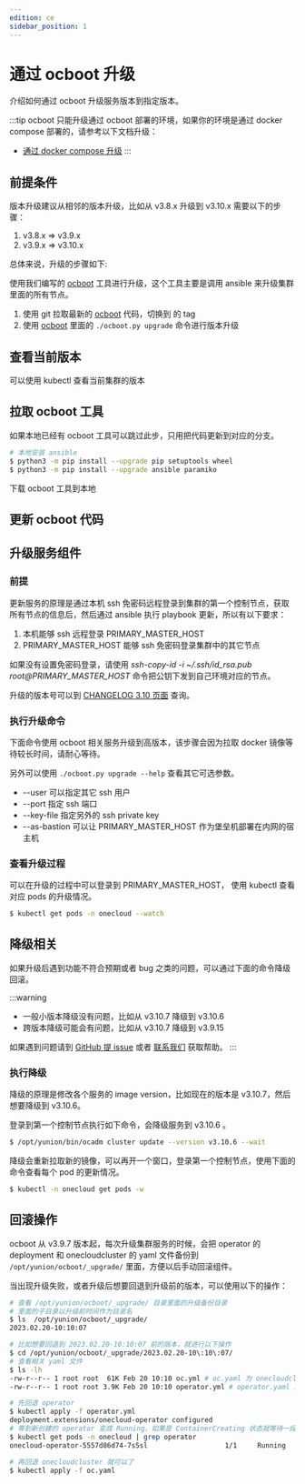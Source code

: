 ```yaml
---
edition: ce
sidebar_position: 1
---
```


# 通过 ocboot 升级

介绍如何通过 ocboot 升级服务版本到指定版本。

:::tip
ocboot 只能升级通过 ocboot 部署的环境，如果你的环境是通过 docker compose 部署的，请参考以下文档升级：

- [通过 docker compose 升级](./docker-compose-upgrade)
:::

## 前提条件

版本升级建议从相邻的版本升级，比如从 v3.8.x 升级到 v3.10.x 需要以下的步骤：

1. v3.8.x => v3.9.x
2. v3.9.x => v3.10.x

总体来说，升级的步骤如下:

使用我们编写的 [ocboot](https://github.com/yunionio/ocboot) 工具进行升级，这个工具主要是调用 ansible 来升级集群里面的所有节点。


1. 使用 git 拉取最新的 [ocboot](https://github.com/yunionio/ocboot) 代码，切换到 <ReleaseVersion /> 的 tag
2. 使用 [ocboot](https://github.com/yunionio/ocboot) 里面的 `./ocboot.py upgrade` 命令进行版本升级

## 查看当前版本

可以使用 kubectl 查看当前集群的版本


<GetClusterVersion />

## 拉取 ocboot 工具

如果本地已经有 ocboot 工具可以跳过此步，只用把代码更新到对应的分支。

```bash
# 本地安装 ansible
$ python3 -m pip install --upgrade pip setuptools wheel
$ python3 -m pip install --upgrade ansible paramiko
```

下载 ocboot 工具到本地


<OcbootClone />

## 更新 ocboot 代码


<OcbootFetchCheckout />

## 升级服务组件

### 前提

更新服务的原理是通过本机 ssh 免密码远程登录到集群的第一个控制节点，获取所有节点的信息后，然后通过 ansible 执行 playbook 更新，所以有以下要求：

1. 本机能够 ssh 远程登录 PRIMARY_MASTER_HOST
2. PRIMARY_MASTER_HOST 能够 ssh 免密码登录集群中的其它节点

如果没有设置免密码登录，请使用 *ssh-copy-id -i ~/.ssh/id_rsa.pub root@PRIMARY_MASTER_HOST* 命令把公钥下发到自己环境对应的节点。

升级的版本号可以到 [CHANGELOG 3.10 页面](../../development/changelog/release-3_10/) 查询。

### 执行升级命令

下面命令使用 ocboot 相关服务升级到高版本，该步骤会因为拉取 docker 镜像等待较长时间，请耐心等待。


<OcbootUpgrade />

另外可以使用 `./ocboot.py upgrade --help` 查看其它可选参数。

- --user 可以指定其它 ssh 用户
- --port 指定 ssh 端口
- --key-file 指定另外的 ssh private key
- --as-bastion 可以让 PRIMARY_MASTER_HOST 作为堡垒机部署在内网的宿主机

### 查看升级过程

可以在升级的过程中可以登录到 PRIMARY_MASTER_HOST， 使用 kubectl 查看对应 pods 的升级情况。

```bash
$ kubectl get pods -n onecloud --watch
```

## 降级相关

如果升级后遇到功能不符合预期或者 bug 之类的问题，可以通过下面的命令降级回滚。

:::warning
- 一般小版本降级没有问题，比如从 v3.10.7 降级到 v3.10.6
- 跨版本降级可能会有问题，比如从 v3.10.7 降级到 v3.9.15

如果遇到问题请到 [GitHub 提 issue](https://github.com/yunionio/cloudpods/issues) 或者 [联系我们](../../contact/) 获取帮助。
:::

### 执行降级

降级的原理是修改各个服务的 image version，比如现在的版本是 v3.10.7，然后想要降级到 v3.10.6。

登录到第一个控制节点执行如下命令，会降级服务到 v3.10.6 。

```bash
$ /opt/yunion/bin/ocadm cluster update --version v3.10.6 --wait
```

降级会重新拉取新的镜像，可以再开一个窗口，登录第一个控制节点，使用下面的命令查看每个 pod 的更新情况。

```bash
$ kubectl -n onecloud get pods -w
```

## 回滚操作

ocboot 从 v3.9.7 版本起，每次升级集群服务的时候，会把 operator 的 deployment 和 onecloudcluster 的 yaml 文件备份到 `/opt/yunion/ocboot/_upgrade/` 里面，方便以后手动回滚组件。

当出现升级失败，或者升级后想要回退到升级前的版本，可以使用以下的操作：

```bash
# 查看 /opt/yunion/ocboot/_upgrade/ 目录里面的升级备份目录
# 里面的子目录以升级前时间作为目录名
$ ls  /opt/yunion/ocboot/_upgrade/
2023.02.20-10:10:07

# 比如想要回退到 2023.02.20-10:10:07 前的版本，就进行以下操作
$ cd /opt/yunion/ocboot/_upgrade/2023.02.20-10\:10\:07/
# 查看相关 yaml 文件
$ ls -lh
-rw-r--r-- 1 root root  61K Feb 20 10:10 oc.yml # oc.yaml 为 onecloudcluster 描述文件
-rw-r--r-- 1 root root 3.9K Feb 20 10:10 operator.yml # operator.yaml 为 operator deployment 描述文件

# 先回退 operator
$ kubectl apply -f operator.yml
deployment.extensions/onecloud-operator configured
# 等到新创建的 operator 变成 Running，如果是 ContainerCreating 状态就等待一段时间
$ kubectl get pods -n onecloud | grep operator
onecloud-operator-5557d86d74-7s5sl                   1/1     Running   0          2s

# 再回退 onecloudcluster 就可以了
$ kubectl apply -f oc.yaml
```
